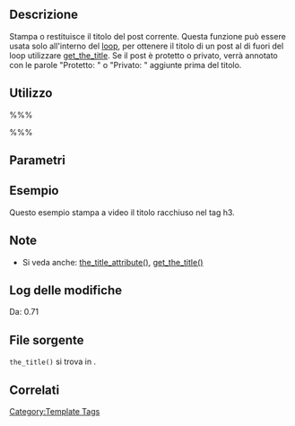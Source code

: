 {{Languages|
{{en|Function Reference/the_title}}
{{it|Riferimento funzioni/the_title}}
{{ja|テンプレートタグ/the_title}}
{{ru|Теги шаблонов/the title}}
}}

== Descrizione ==

Stampa o restituisce il titolo del post corrente. Questa funzione può essere usata solo all'interno del [[it:Il_Loop|loop]], per ottenere il titolo di un post al di fuori del loop utilizzare [[it:Riferimento funzioni/get_the_title|get_the_title]]. Se il post è protetto o privato, verrà annotato con le parole "Protetto: " o "Privato: " aggiunte prima del titolo.

== Utilizzo ==

%%% <?php the_title( $before, $after, $echo ); ?> %%%

== Parametri ==

{{it:Parameter|$before|string|Testo da inserire prima del titolo.|opzionale}}
{{it:Parameter|$after|string|Testo da inserire dopo il titolo.|opzionale}}
{{it:Parameter|$echo|boolean|Stampa il titolo (<tt>true</tt>) o lo restituisce per usarlo in PHP (<tt>false</tt>).|opzionale|<tt>true</tt>}}
	
== Esempio ==

 <?php the_title( '&lt;h3&gt;', '&lt;/h3&gt;' ); ?>
Questo esempio stampa a video il titolo racchiuso nel tag h3.

== Note ==

* Si veda anche: [[Function Reference/the_title_attribute|the_title_attribute()]], [[it:Riferimento funzioni/get_the_title|get_the_title()]]

== Log delle modifiche ==

Da: 0.71

== File sorgente ==

<tt>the_title()</tt> si trova in {{Trac|wp-includes/post-template.php}}.

== Correlati ==

{{Tag Post Tags}}

{{it:Tag Footer}}

[[Category:Template Tags]]